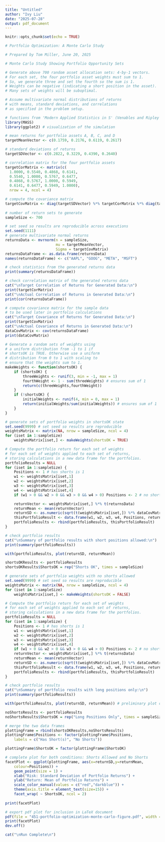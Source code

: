 ---
title: "Untitled"
author: "Ivy Liu"
date: "2025-07-28"
output: pdf_document
---

```{r setup, include=FALSE}
knitr::opts_chunk$set(echo = TRUE)
```

```{r}
# Portfolio Optimization: A Monte Carlo Study

# Prepared by Tom Miller, June 20, 2025 

# Monte Carlo Study Showing Portfolio Opportunity Sets

# Generate above 700 random asset allocation sets: 4-by-1 vectors. 
# For each set, the four portfolio asset weights must sum to 1.
# So, we generate three and set the fourth so the sum is 1. 
# Weights can be negative (indicating a short position in the asset).
# Many sets of weights will be suboptimal.

# Assume multivariate normal distributions of returns
# with means, standard deviations, and correlations
# as specified in the problem setup.

# functions from 'Modern Applied Statistics in S' (Venables and Ripley 2002)
library(MASS) 
library(ggplot2) # visualization of the simulation

# mean returns for portfolio assets A, B, C, and D                                       
targetMeanVector <- c(0.1759, 0.2176, 0.6119, 0.2617) 

# standard deviations of returns
targetSDVector <- c(0.2822, 0.3229, 0.4390, 0.2640)

# correlation matrix for the four portfolio assets
targetCorMatrix <- matrix(c(
  1.0000, 0.5540, 0.4868, 0.6141,
  0.5540, 1.0000, 0.5767, 0.6477,
  0.4868, 0.5767, 1.0000, 0.5949,
  0.6141, 0.6477, 0.5949, 1.0000),
  nrow = 4, ncol = 4) 

# compute the covariance matrix
targetCovMatrix <- diag(targetSDVector) %*% targetCorMatrix %*% diag(targetSDVector)
 
# number of return sets to generate
sampleSize <- 700 

# set seed so results are reproducible across executions 
set.seed(1111) 
# generate multivariate normal returns
returnsData <- mvrnorm(n = sampleSize, 
                       mu = targetMeanVector,  
                       Sigma = targetCovMatrix) 
returnsDataFrame <- as.data.frame(returnsData)
names(returnsDataFrame) <- c("AAPL", "GOOG", "META", "MSFT")

# check statistics from the generated returns data
print(summary(returnsDataFrame))

# check correlation matrix of the generated returns data
cat("\nTarget Correlation of Returns for Generated Data:\n")
print(targetCorMatrix)
cat("\nActual Correlation of Returns in Generated Data:\n")
print(cor(returnsDataFrame))

# compute covariance matrix for the sample data
# to be used later in portfolio calculations 
cat("\nTarget Covariance of Returns for Generated Data:\n")
print(targetCovMatrix)
cat("\nActual Covariance of Returns in Generated Data:\n")
dataCovMatrix <- cov(returnsDataFrame) 
print(dataCovMatrix)

# Generate a random sets of weights using
# a uniform distribution from -1 to 1 if
# shortsOK is TRUE. Otherwise use a uniform
# distribution from 0 to 1 with scaling to
# ensure that the weights sum to 1.
makeWeights <- function(shortsOK) {
	if (shortsOK) {
		threeWeights <- runif(3, min = -1, max = 1)
		fourthWeight <- 1 - sum(threeWeights) # ensures sum of 1
		return(c(threeWeights,fourthWeight))
	}
	if (!shortsOK) {
		initialWeights <- runif(4, min = 0, max = 1)
		return(initialWeights/sum(initialWeights)) # ensures sum of 1
	}
} 

# generate sets of portfolio weights in shortsOK state
set.seed(9999) # set seed so results are reproducible 
weightsMatrix <- matrix(NA, nrow = sampleSize, ncol = 4)
for (iset in 1:sampleSize) 
    weightsMatrix[iset,] <- makeWeights(shortsOK = TRUE)

# Compute the portfolio return for each set of weights
# for each set of weights applied to each set of returns, 
# storing calculations in a new data frame for the portfolios.
portfolioResults = NULL
for (iset in 1:sampleSize) {
	Positions <- 1 # has shorts is 1
	w1 <- weightsMatrix[iset,1]
	w2 <- weightsMatrix[iset,2]
	w3 <- weightsMatrix[iset,3]
	w4 <- weightsMatrix[iset,4]
	if (w1 > 0 && w2 > 0 && w3 > 0 && w4 > 0) Positions <- 2 # no shorts

    returnVector <- weightsMatrix[iset,] %*% t(returnsData) 
    returnMean <- mean(returnVector)
    returnSD <- as.numeric(sqrt(t(weightsMatrix[iset,]) %*% dataCovMatrix %*% weightsMatrix[iset,]))
    thisPortfolioResult <- data.frame(w1, w2, w3, w4, Positions, returnMean, returnSD)
    portfolioResults <- rbind(portfolioResults, thisPortfolioResult)
}

# check portfolio results
cat("\nSummary of portfolio results with short positions allowed:\n")
print(summary(portfolioResults))

with(portfolioResults, plot(returnSD, returnMean))

shortsOKResults <- portfolioResults
shortsOKResults$ShortsOK = rep("Shorts OK", times = sampleSize)

# generate sets of portfolio weights with no shorts allowed
set.seed(9999) # set seed so results are reproducible 
weightsMatrix <- matrix(NA, nrow = sampleSize, ncol = 4)
for (iset in 1:sampleSize) 
    weightsMatrix[iset,] <- makeWeights(shortsOK = FALSE)

# Compute the portfolio return for each set of weights
# for each set of weights applied to each set of returns, 
# storing calculations in a new data frame for the portfolios.
portfolioResults = NULL
for (iset in 1:sampleSize) {
	Positions <- 1 # has shorts is 1
	w1 <- weightsMatrix[iset,1]
	w2 <- weightsMatrix[iset,2]
	w3 <- weightsMatrix[iset,3]
	w4 <- weightsMatrix[iset,4]
	if (w1 > 0 && w2 > 0 && w3 > 0 && w4 > 0) Positions <- 2 # no shorts
    returnVector <- weightsMatrix[iset,] %*% t(returnsData) 
    returnMean <- mean(returnVector)
    returnSD <- as.numeric(sqrt(t(weightsMatrix[iset,]) %*% dataCovMatrix %*% weightsMatrix[iset,]))
    thisPortfolioResult <- data.frame(w1, w2, w3, w4, Positions, returnMean, returnSD)
    portfolioResults <- rbind(portfolioResults, thisPortfolioResult)
}

# check portfolio results
cat("\nSummary of portfolio results with long positions only:\n")
print(summary(portfolioResults))

with(portfolioResults, plot(returnSD, returnMean)) # preliminary plot on console

noShortsResults <- portfolioResults
noShortsResults$ShortsOK = rep("Long Positions Only", times = sampleSize)

# merge the two data frames
plottingFrame = rbind(shortsOKResults,noShortsResults)
plottingFrame$Positions <- factor(plottingFrame$Positions, 
	labels = c("Has Short(s)", "No Shorts"))

plottingFrame$ShortsOK = factor(plottingFrame$ShortsOK)

# complete plot for both conditions: Shorts Allowed and No Shorts
facetPlot <- ggplot(plottingFrame, aes(x=returnSD,y=returnMean, 
	colour=Positions)) +
    geom_point(size = 1) +
    xlab("Risk: Standard Deviation of Portfolio Returns") +
    ylab("Return: Mean of Portfolio Returns") +
    scale_color_manual(values = c("red","darkblue")) +
    theme(axis.title = element_text(size=15)) +
    facet_wrap( ~ ShortsOK, ncol = 2) 
    
print(facetPlot)

# export pdf plot for inclusion in LaTeX document
pdf(file = "451-portfolio-optimization-monte-carlo-figure.pdf", width = 11, height = 8.5)
print(facetPlot)
dev.off()

cat("\nRun Complete\n")

```

